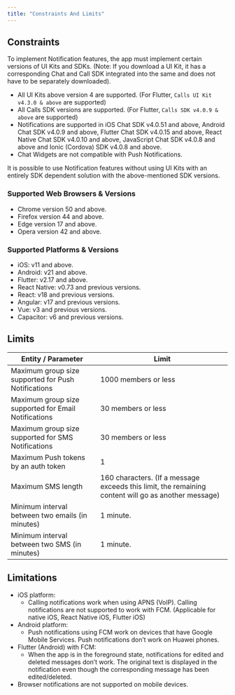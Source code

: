 ```yaml
---
title: "Constraints And Limits"
---
```


## Constraints

To implement Notification features, the app must implement certain versions of UI Kits and SDKs. (Note: If you download a UI Kit, it has a corresponding Chat and Call SDK integrated into the same and does not have to be separately downloaded).

* All UI Kits above version 4 are supported. (For Flutter, `Calls UI Kit v4.3.0 & above` are supported)
* All Calls SDK versions are supported. (For Flutter, `Calls SDK v4.0.9 & above` are supported)
* Notifications are supported in iOS Chat SDK v4.0.51 and above, Android Chat SDK v4.0.9 and above, Flutter Chat SDK v4.0.15 and above, React Native Chat SDK v4.0.10 and above, JavaScript Chat SDK v4.0.8 and above and Ionic (Cordova) SDK v4.0.8 and above.
* Chat Widgets are not compatible with Push Notifications.

<Info>

It is possible to use Notification features without using UI Kits with an entirely SDK dependent solution with the above-mentioned SDK versions.

</Info>

### Supported Web Browsers & Versions

* Chrome version 50 and above.
* Firefox version 44 and above.
* Edge version 17 and above.
* Opera version 42 and above.

### Supported Platforms & Versions

* iOS: v11 and above.
* Android: v21 and above.
* Flutter: v2.17 and above.
* React Native: v0.73 and previous versions.
* React: v18 and previous versions.
* Angular: v17 and previous versions.
* Vue: v3 and previous versions.
* Capacitor: v6 and previous versions.

## Limits

| Entity / Parameter                                   | Limit                                                                                               |
| ---------------------------------------------------- | --------------------------------------------------------------------------------------------------- |
| Maximum group size supported for Push Notifications  | 1000 members or less                                                                                |
| Maximum group size supported for Email Notifications | 30 members or less                                                                                  |
| Maximum group size supported for SMS Notifications   | 30 members or less                                                                                  |
| Maximum Push tokens by an auth token                 | 1                                                                                                   |
| Maximum SMS length                                   | 160 characters. (If a message exceeds this limit, the remaining content will go as another message) |
| Minimum interval between two emails (in minutes)     | 1 minute.                                                                                           |
| Minimum interval between two SMS (in minutes)        | 1 minute.                                                                                           |

## Limitations

* iOS platform:
  * Calling notifications work when using APNS (VoIP). Calling notifications are not supported to work with FCM. (Applicable for native iOS, React Native iOS, Flutter iOS)
* Android platform:
  * Push notifications using FCM work on devices that have Google Mobile Services. Push notifications don’t work on Huawei phones.
* Flutter (Android) with FCM:
  * When the app is in the foreground state, notifications for edited and deleted messages don’t work. The original text is displayed in the notification even though the corresponding message has been edited/deleted.
* Browser notifications are not supported on mobile devices.
